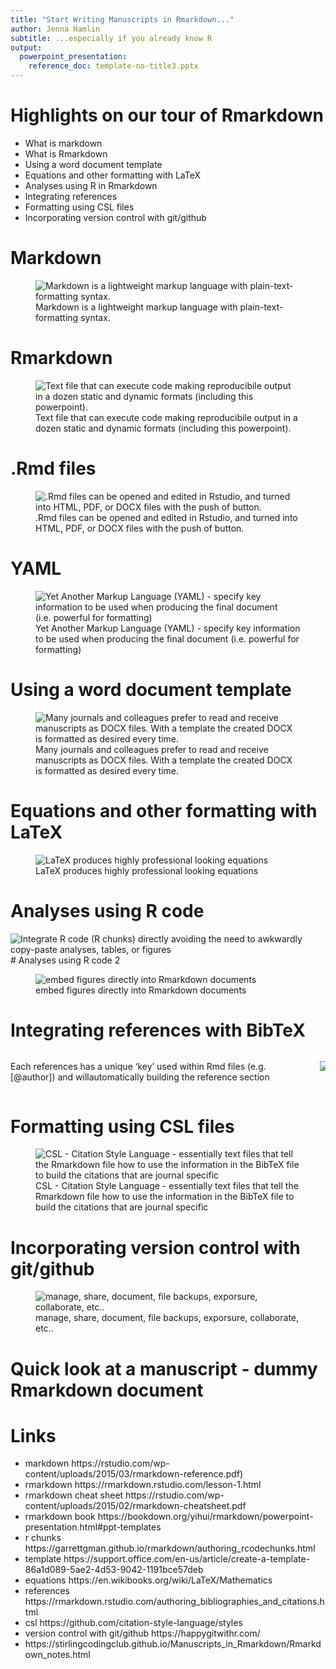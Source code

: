 ```yaml
---
title: "Start Writing Manuscripts in Rmarkdown..."
author: Jenna Hamlin
subtitle: ...especially if you already know R
output:
  powerpoint_presentation:
    reference_doc: template-no-title3.pptx
---
```


# Highlights on our tour of Rmarkdown

* What is markdown
* What is Rmarkdown 
* Using a word document template
* Equations and other formatting with LaTeX
* Analyses using R in Rmarkdown
* Integrating references
* Formatting using CSL files
* Incorporating version control with git/github

# Markdown

![Markdown is a lightweight markup language with plain-text-formatting syntax.](/Users/jennahamlin/Desktop/GiGte/images/markdownCheatSheet.png)

# Rmarkdown

![Text file that can execute code making reproducibile output in a dozen static and dynamic formats (including this powerpoint).](/Users/jennahamlin/Desktop/GiGte/images/Rmarkdown.open.png)

# .Rmd files

![.Rmd files can be opened and edited in Rstudio, and turned into HTML, PDF, or DOCX files with the push of button.](/Users/jennahamlin/Desktop/GiGte/images/Rmd.output.png)

# YAML 

![Yet Another Markup Language (YAML) - specify key information to be used when producing the final document (i.e. powerful for formatting)](/Users/jennahamlin/Desktop/GiGte/images/yamlImage.png)

# Using a word document template

![Many journals and colleagues prefer to read and receive manuscripts as DOCX files. With a template the created DOCX is formatted as desired every time.](/Users/jennahamlin/Desktop/GiGte/images/docxTemplate.png)

# Equations and other formatting with LaTeX

![LaTeX produces highly professional looking equations](/Users/jennahamlin/Desktop/GiGte/images/latexImage.png)

# Analyses using R code 

![Integrate R code (R chunks) directly avoiding the need to awkwardly copy-paste analyses, tables, or figures](/Users/jennahamlin/Desktop/GiGte/images/integrateRCode.png)
# Analyses using R code 2

![embed figures directly into Rmarkdown documents](/Users/jennahamlin/Desktop/GiGte/images/rCodeChunks.png)

# Integrating references with BibTeX

:::::::::::::: {.columns}
::: {.column}
Each references has a unique ‘key’ used within Rmd files (e.g. [@author]) and willautomatically building the reference section
:::
::: {.column}
![](/Users/jennahamlin/Desktop/GiGte/images/refsBib.png)
:::
::::::::::::::

# Formatting using CSL files

![CSL - Citation Style Language - essentially text files that tell the Rmarkdown file how to use the information in the BibTeX file to build the citations that are journal specific](/Users/jennahamlin/Desktop/GiGte/images/cslPage.png)


# Incorporating version control with git/github

![manage, share, document, file backups, exporsure, collaborate, etc..]()


# Quick look at a manuscript - dummy Rmarkdown document

# Links 
* markdown https://rstudio.com/wp-content/uploads/2015/03/rmarkdown-reference.pdf)
* rmarkdown https://rmarkdown.rstudio.com/lesson-1.html
* rmarkdown cheat sheet https://rstudio.com/wp-content/uploads/2015/02/rmarkdown-cheatsheet.pdf
* rmarkdown book https://bookdown.org/yihui/rmarkdown/powerpoint-presentation.html#ppt-templates
* r chunks https://garrettgman.github.io/rmarkdown/authoring_rcodechunks.html
* template https://support.office.com/en-us/article/create-a-template-86a1d089-5ae2-4d53-9042-1191bce57deb
* equations https://en.wikibooks.org/wiki/LaTeX/Mathematics
* references https://rmarkdown.rstudio.com/authoring_bibliographies_and_citations.html
* csl https://github.com/citation-style-language/styles
* version control with git/github https://happygitwithr.com/
* https://stirlingcodingclub.github.io/Manuscripts_in_Rmarkdown/Rmarkdown_notes.html
